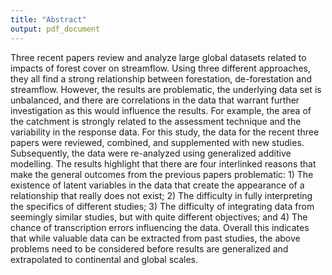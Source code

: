 ```yaml
---
title: "Abstract"
output: pdf_document
---
```


  Three recent papers review and analyze large global datasets related to impacts of forest cover on streamflow. Using three different approaches, they all find a strong relationship between forestation, de-forestation and streamflow. However, the results are problematic, the underlying data set is unbalanced, and there are correlations in the data that warrant further investigation as this would influence the results. For example, the area of the catchment is strongly related to the assessment technique and the variability in the response data. For this study, the data for the recent three papers were reviewed, combined, and supplemented with new studies. Subsequently, the data were re-analyzed using generalized additive modelling. 
  The results highlight that there are  four interlinked reasons that make the general outcomes from the previous papers problematic:  1) The existence of latent variables in the data that create the appearance of a relationship that really does not exist; 2) The difficulty in fully interpreting the specifics of different studies; 3) The difficulty of integrating data from seemingly similar studies, but with quite different objectives; and 4) The chance of transcription errors influencing the data. Overall this indicates that while valuable data can be extracted from past studies, the above problems need to be considered before results are generalized and extrapolated to continental and global scales. 